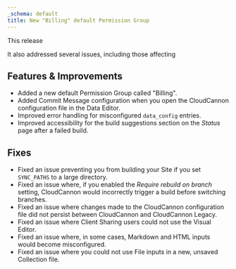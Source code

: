 ```yaml
---
_schema: default
title: New "Billing" default Permission Group
---
```

This release

It also addressed several issues, including those affecting

## Features & Improvements

* Added a new default Permission Group called "Billing".
* Added Commit Message configuration when you open the CloudCannon configuration file in the Data Editor.
* Improved error handling for misconfigured `data_config` entries.
* Improved accessibility for the build suggestions section on the *Status* page after a failed build.

## Fixes

* Fixed an issue preventing you from building your Site if you set `SYNC_PATHS` to a large directory.
* Fixed an issue where, if you enabled the *Require rebuild on branch* setting, CloudCannon would incorrectly trigger a build before switching branches.
* Fixed an issue where changes made to the CloudCannon configuration file did not persist between CloudCannon and CloudCannon Legacy.
* Fixed an issue where Client Sharing users could not use the Visual Editor.
* Fixed an issue where, in some cases, Markdown and HTML inputs would become misconfigured.
* Fixed an issue where you could not use File inputs in a new, unsaved Collection file.